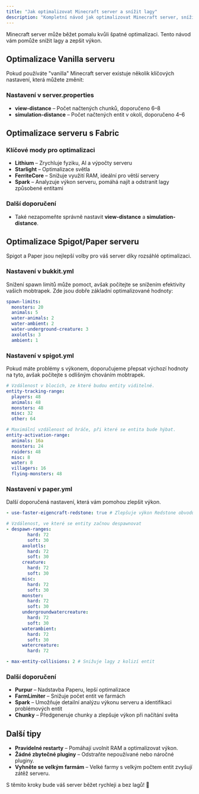 ```yaml
---
title: "Jak optimalizovat Minecraft server a snížit lagy"
description: "Kompletní návod jak optimalizovat Minecraft server, snížit lagy a zlepšit výkon pro Vanilla, Fabric, Spigot a Paper servery."
---
```


Minecraft server může běžet pomalu kvůli špatné optimalizaci. Tento návod vám pomůže snížit lagy a zepšit výkon.

## **Optimalizace Vanilla serveru**

Pokud používáte "vanilla" Minecraft server existuje několik klíčových nastavení, která můžete změnit:

### **Nastavení v server.properties**

- **view-distance** – Počet načtených chunků, doporučeno 6–8
- **simulation-distance** – Počet načtených entit v okolí, doporučeno 4–6

## **Optimalizace serveru s Fabric**

### **Klíčové mody pro optimalizaci**

- **Lithium** – Zrychluje fyziku, AI a výpočty serveru
- **Starlight** – Optimalizace světla
- **FerriteCore** – Snižuje využití RAM, ideální pro větší servery
- **Spark** – Analyzuje výkon serveru, pomáhá najít a odstranit lagy způsobené entitami

### **Další doporučení**

- Také nezapomeňte správně nastavit **view-distance** a **simulation-distance**.

## **Optimalizace Spigot/Paper serveru**

Spigot a Paper jsou nejlepší volby pro váš server díky rozsáhlé optimalizaci.

### **Nastavení v bukkit.yml**

Snížení spawn limitů může pomoct, avšak počítejte se snížením efektivity vašich mobtrapek. Zde jsou dobře základní optimalizované hodnoty:

```yml
spawn-limits:
  monsters: 20
  animals: 5
  water-animals: 2
  water-ambient: 2
  water-underground-creature: 3
  axolotls: 3
  ambient: 1
```

### **Nastavení v spigot.yml**

Pokud máte problémy s výkonem, doporučujeme přepsat výchozí hodnoty na tyto, avšak počítejte s odlišným chováním mobtrapek.

```yml
# Vzdálenost v blocích, ze které budou entity viditelné.
entity-tracking-range:
  players: 48
  animals: 48
  monsters: 48
  misc: 32
  other: 64

# Maximální vzdálenost od hráče, při které se entita bude hýbat.
entity-activation-range:
  animals: 16a
  monsters: 24
  raiders: 48
  misc: 8
  water: 8
  villagers: 16
  flying-monsters: 48
```

### **Nastavení v paper.yml**

Další doporučená nastavení, která vám pomohou zlepšit výkon.

```yml
- use-faster-eigencraft-redstone: true # Zlepšuje výkon Redstone obvodů

# Vzdálenost, ve které se entity začnou despawnovat
- despawn-ranges:
        hard: 72
        soft: 30
      axolotls:
        hard: 72
        soft: 30
      creature:
        hard: 72
        soft: 30
      misc:
        hard: 72
        soft: 30
      monster:
        hard: 72
        soft: 30
      undergroundwatercreature:
        hard: 72
        soft: 30
      waterambient:
        hard: 72
        soft: 30
      watercreature:
        hard: 72

- max-entity-collisions: 2 # Snižuje lagy z kolizí entit
```

### **Další doporučení**

- **Purpur** – Nadstavba Paperu, lepší optimalizace
- **FarmLimiter** – Snižuje počet entit ve farmách
- **Spark** – Umožňuje detailní analýzu výkonu serveru a identifikaci problémových entit
- **Chunky** – Předgeneruje chunky a zlepšuje výkon při načítání světa

## **Další tipy**

- **Pravidelné restarty** – Pomáhají uvolnit RAM a optimalizovat výkon.
- **Žádné zbytečné pluginy** – Odstraňte nepoužívané nebo náročné pluginy.
- **Vyhněte se velkým farmám** – Velké farmy s velkým počtem entit zvyšují zátěž serveru.

S těmito kroky bude váš server běžet rychleji a bez lagů\! 🚀